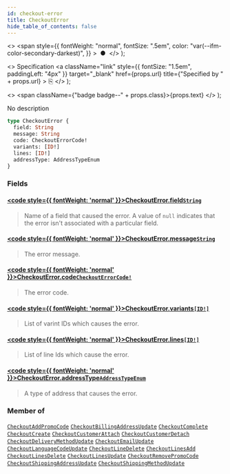 ```yaml
---
id: checkout-error
title: CheckoutError
hide_table_of_contents: false
---
```


  <>
    <span
      style={{
        fontWeight: "normal",
        fontSize: ".5em",
        color: "var(--ifm-color-secondary-darkest)",
      }}
    >
      &nbsp;●&nbsp;
    </span>
  </>
);

  <>
    Specification
    <a
      className="link"
      style={{ fontSize: "1.5em", paddingLeft: "4px" }}
      target="\_blank"
      href={props.url}
      title={"Specified by " + props.url}
    >
      ⎘
    </a>
  </>
);

  <>
    <span className={"badge badge--" + props.class}>{props.text}</span>
  </>
);

No description

```graphql
type CheckoutError {
  field: String
  message: String
  code: CheckoutErrorCode!
  variants: [ID!]
  lines: [ID!]
  addressType: AddressTypeEnum
}
```

### Fields

#### [<code style={{ fontWeight: 'normal' }}>CheckoutError.<b>field</b></code>](#)<Bullet />[`String`](../../api-reference/scalars/string) <Badge class="secondary" text="scalar"/>

> Name of a field that caused the error. A value of `null` indicates that the error isn't associated with a particular field.

#### [<code style={{ fontWeight: 'normal' }}>CheckoutError.<b>message</b></code>](#)<Bullet />[`String`](../../api-reference/scalars/string) <Badge class="secondary" text="scalar"/>

> The error message.

#### [<code style={{ fontWeight: 'normal' }}>CheckoutError.<b>code</b></code>](#)<Bullet />[`CheckoutErrorCode!`](../../api-reference/enums/checkout-error-code) <Badge class="secondary" text="non-null"/> <Badge class="secondary" text="enum"/>

> The error code.

#### [<code style={{ fontWeight: 'normal' }}>CheckoutError.<b>variants</b></code>](#)<Bullet />[`[ID!]`](../../api-reference/scalars/id) <Badge class="secondary" text="list"/> <Badge class="secondary" text="scalar"/>

> List of varint IDs which causes the error.

#### [<code style={{ fontWeight: 'normal' }}>CheckoutError.<b>lines</b></code>](#)<Bullet />[`[ID!]`](../../api-reference/scalars/id) <Badge class="secondary" text="list"/> <Badge class="secondary" text="scalar"/>

> List of line Ids which cause the error.

#### [<code style={{ fontWeight: 'normal' }}>CheckoutError.<b>addressType</b></code>](#)<Bullet />[`AddressTypeEnum`](../../api-reference/enums/address-type-enum) <Badge class="secondary" text="enum"/>

> A type of address that causes the error.

### Member of

[`CheckoutAddPromoCode`](../../api-reference/objects/checkout-add-promo-code) <Badge class="secondary" text="object"/><Bullet />[`CheckoutBillingAddressUpdate`](../../api-reference/objects/checkout-billing-address-update) <Badge class="secondary" text="object"/><Bullet />[`CheckoutComplete`](../../api-reference/objects/checkout-complete) <Badge class="secondary" text="object"/><Bullet />[`CheckoutCreate`](../../api-reference/objects/checkout-create) <Badge class="secondary" text="object"/><Bullet />[`CheckoutCustomerAttach`](../../api-reference/objects/checkout-customer-attach) <Badge class="secondary" text="object"/><Bullet />[`CheckoutCustomerDetach`](../../api-reference/objects/checkout-customer-detach) <Badge class="secondary" text="object"/><Bullet />[`CheckoutDeliveryMethodUpdate`](../../api-reference/objects/checkout-delivery-method-update) <Badge class="secondary" text="object"/><Bullet />[`CheckoutEmailUpdate`](../../api-reference/objects/checkout-email-update) <Badge class="secondary" text="object"/><Bullet />[`CheckoutLanguageCodeUpdate`](../../api-reference/objects/checkout-language-code-update) <Badge class="secondary" text="object"/><Bullet />[`CheckoutLineDelete`](../../api-reference/objects/checkout-line-delete) <Badge class="secondary" text="object"/><Bullet />[`CheckoutLinesAdd`](../../api-reference/objects/checkout-lines-add) <Badge class="secondary" text="object"/><Bullet />[`CheckoutLinesDelete`](../../api-reference/objects/checkout-lines-delete) <Badge class="secondary" text="object"/><Bullet />[`CheckoutLinesUpdate`](../../api-reference/objects/checkout-lines-update) <Badge class="secondary" text="object"/><Bullet />[`CheckoutRemovePromoCode`](../../api-reference/objects/checkout-remove-promo-code) <Badge class="secondary" text="object"/><Bullet />[`CheckoutShippingAddressUpdate`](../../api-reference/objects/checkout-shipping-address-update) <Badge class="secondary" text="object"/><Bullet />[`CheckoutShippingMethodUpdate`](../../api-reference/objects/checkout-shipping-method-update) <Badge class="secondary" text="object"/>
